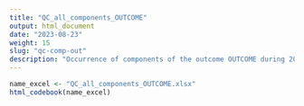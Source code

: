 ```yaml
---
title: "QC_all_components_OUTCOME"
output: html_document
date: "2023-08-23"
weight: 15
slug: "qc-comp-out"
description: "Occurrence of components of the outcome OUTCOME during 2019 (and. to be dropped, during one year of lookback), per meaning, to all persons in the study population at 1/1/2019 or entering during 2019"
---
```


```r
name_excel <- "QC_all_components_OUTCOME.xlsx"
html_codebook(name_excel)
```
